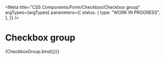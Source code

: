 
<Meta
  title="CSS Components/Form/Checkbox/Checkbox group"
  argTypes={argTypes}
  parameters={{
    status: {
      type: "WORK IN PROGRESS",
    },
  }}
/>

# Checkbox group

<Canvas>
  <Story name="Checkbox group" args={defaultArgs}>
    {CheckboxGroup.bind({})}
  </Story>
</Canvas>

<ArgsTable story="Checkbox group" />
